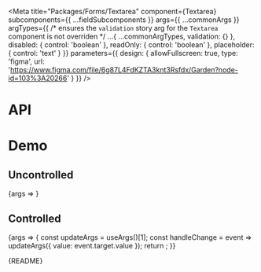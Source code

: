 
<Meta
  title="Packages/Forms/Textarea"
  component={Textarea}
  subcomponents={{ ...fieldSubcomponents }}
  args={{
    ...commonArgs
  }}
  argTypes={{
    /* ensures the `validation` story arg for the `Textarea` component is not overriden */
    ...{ ...commonArgTypes, validation: {} },
    disabled: { control: 'boolean' },
    readOnly: { control: 'boolean' },
    placeholder: { control: 'text' }
  }}
  parameters={{
    design: {
      allowFullscreen: true,
      type: 'figma',
      url: 'https://www.figma.com/file/6g87L4FdKZTA3knt3Rsfdx/Garden?node-id=103%3A20266'
    }
  }}
/>

# API

<ArgsTable />

# Demo

## Uncontrolled

<Canvas>
  <Story name="Uncontrolled" args={{ placeholder: 'Placeholder' }}>
    {args => <TextareaStory {...args} />}
  </Story>
</Canvas>

## Controlled

<Canvas>
  <Story name="Controlled" args={{ value: 'Value' }}>
    {args => {
      const updateArgs = useArgs()[1];
      const handleChange = event => updateArgs({ value: event.target.value });
      return <TextareaStory {...args} onChange={handleChange} />;
    }}
  </Story>
</Canvas>

<Markdown>{README}</Markdown>
